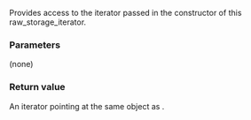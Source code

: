 {{cpp/memory/raw_storage_iterator/title|base}}
{{cpp/memory/raw_storage_iterator/navbar}}
{{dcl begin}}
{{dcl|since=c++17|
OutputIt base() const;
}}
{{dcl end}}

Provides access to the iterator passed in the constructor of this raw_storage_iterator.

===Parameters===
(none)

===Return value===
An iterator pointing at the same object as {{c|*this}}.

{{langlinks|es|ja|ru|zh}}